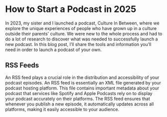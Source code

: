 # How to Start a Podcast in 2025
In 2023, my sister and I launched a podcast, Culture In Between, where we explore the unique experiences of people who have grown up in a culture outside their parents' culture. We were new to the whole process and had to do a lot of research to discover what was needed to successfully launch a new podcast. In this blog post, I’ll share the tools and information you’ll need in order to launch a podcast of your own.

## RSS Feeds
An RSS feed plays a crucial role in the distribution and accessibility of your podcast episodes. An RSS feed is essentially an XML file generated by your podcast hosting platform. This file contains important metadata about your podcast that services like Spotify and Apple Podcasts rely on to display your podcast accurately on their platforms. The RSS feed ensures that whenever you publish a new episode, it automatically updates across all platforms, making it easily accessible to your audience.
